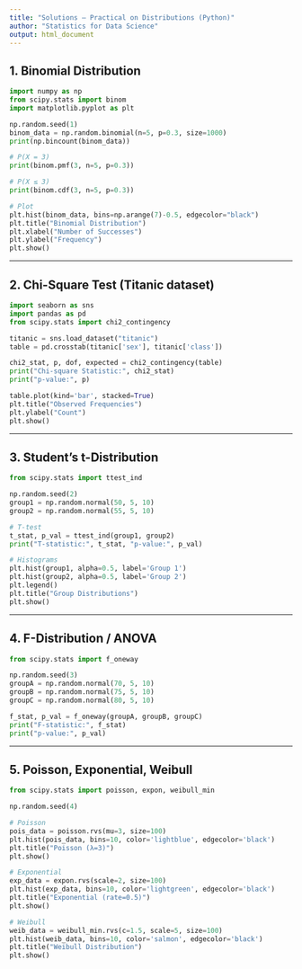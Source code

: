 ```yaml
---
title: "Solutions – Practical on Distributions (Python)"
author: "Statistics for Data Science"
output: html_document
---
```


## 1. Binomial Distribution

```python
import numpy as np
from scipy.stats import binom
import matplotlib.pyplot as plt

np.random.seed(1)
binom_data = np.random.binomial(n=5, p=0.3, size=1000)
print(np.bincount(binom_data))

# P(X = 3)
print(binom.pmf(3, n=5, p=0.3))

# P(X ≤ 3)
print(binom.cdf(3, n=5, p=0.3))

# Plot
plt.hist(binom_data, bins=np.arange(7)-0.5, edgecolor="black")
plt.title("Binomial Distribution")
plt.xlabel("Number of Successes")
plt.ylabel("Frequency")
plt.show()
```

---

## 2. Chi-Square Test (Titanic dataset)

```python
import seaborn as sns
import pandas as pd
from scipy.stats import chi2_contingency

titanic = sns.load_dataset("titanic")
table = pd.crosstab(titanic['sex'], titanic['class'])

chi2_stat, p, dof, expected = chi2_contingency(table)
print("Chi-square Statistic:", chi2_stat)
print("p-value:", p)

table.plot(kind='bar', stacked=True)
plt.title("Observed Frequencies")
plt.ylabel("Count")
plt.show()
```

---

## 3. Student’s t-Distribution

```python
from scipy.stats import ttest_ind

np.random.seed(2)
group1 = np.random.normal(50, 5, 10)
group2 = np.random.normal(55, 5, 10)

# T-test
t_stat, p_val = ttest_ind(group1, group2)
print("T-statistic:", t_stat, "p-value:", p_val)

# Histograms
plt.hist(group1, alpha=0.5, label='Group 1')
plt.hist(group2, alpha=0.5, label='Group 2')
plt.legend()
plt.title("Group Distributions")
plt.show()
```

---

## 4. F-Distribution / ANOVA

```python
from scipy.stats import f_oneway

np.random.seed(3)
groupA = np.random.normal(70, 5, 10)
groupB = np.random.normal(75, 5, 10)
groupC = np.random.normal(80, 5, 10)

f_stat, p_val = f_oneway(groupA, groupB, groupC)
print("F-statistic:", f_stat)
print("p-value:", p_val)
```

---

## 5. Poisson, Exponential, Weibull

```python
from scipy.stats import poisson, expon, weibull_min

np.random.seed(4)

# Poisson
pois_data = poisson.rvs(mu=3, size=100)
plt.hist(pois_data, bins=10, color='lightblue', edgecolor='black')
plt.title("Poisson (λ=3)")
plt.show()

# Exponential
exp_data = expon.rvs(scale=2, size=100)
plt.hist(exp_data, bins=10, color='lightgreen', edgecolor='black')
plt.title("Exponential (rate=0.5)")
plt.show()

# Weibull
weib_data = weibull_min.rvs(c=1.5, scale=5, size=100)
plt.hist(weib_data, bins=10, color='salmon', edgecolor='black')
plt.title("Weibull Distribution")
plt.show()
```
